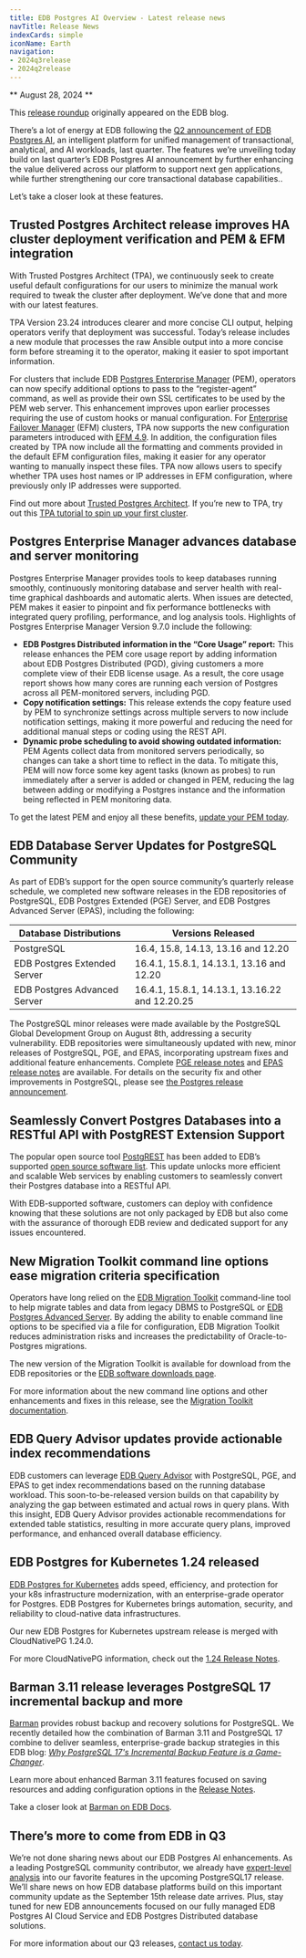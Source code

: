 ```yaml
---
title: EDB Postgres AI Overview - Latest release news
navTitle: Release News
indexCards: simple
iconName: Earth
navigation:
- 2024q3release
- 2024q2release
---
```


** August 28, 2024 **

This [release roundup](https://www.enterprisedb.com/blog/release-radar-edb-postgresr-ai-q3-release-highlights) originally appeared on the EDB blog.

There’s a lot of energy at EDB following the [Q2 announcement of EDB Postgres AI](2024q2release), an intelligent platform for unified management of transactional, analytical, and AI workloads, last quarter. The features we’re unveiling today build on last quarter’s EDB Postgres AI announcement by further enhancing the value delivered across our platform to support next gen applications, while further strengthening our core transactional database capabilities..

Let’s take a closer look at these features.

## Trusted Postgres Architect release improves HA cluster deployment verification and PEM & EFM integration

With Trusted Postgres Architect (TPA), we continuously seek to create useful default configurations for our users to minimize the manual work required to tweak the cluster after deployment. We’ve done that and more with our latest features.

TPA Version 23.24 introduces clearer and more concise CLI output, helping operators verify that deployment was successful. Today’s release includes a new module that processes the raw Ansible output into a more concise form before streaming it to the operator, making it easier to spot important information.

For clusters that include EDB [Postgres Enterprise Manager](https://www.enterprisedb.com/products/postgres-enterprise-manager) (PEM), operators can now specify additional options to pass to the “register-agent” command, as well as provide their own SSL certificates to be used by the PEM web server. This enhancement improves upon earlier processes requiring the use of custom hooks or manual configuration. For [Enterprise Failover Manager](https://www.enterprisedb.com/docs/efm/latest/) (EFM) clusters, TPA now supports the new configuration parameters introduced with [EFM 4.9](https://www.enterprisedb.com/docs/efm/latest/efm_rel_notes/01_efm_49_rel_notes/). In addition, the configuration files created by TPA now include all the formatting and comments provided in the default EFM configuration files, making it easier for any operator wanting to manually inspect these files. TPA now allows users to specify whether TPA uses host names or IP addresses in EFM configuration, where previously only IP addresses were supported.

Find out more about [Trusted Postgres Architect](https://www.enterprisedb.com/docs/tpa/latest/). If you’re new to TPA, try out this [TPA tutorial to spin up your first cluster](https://www.enterprisedb.com/docs/tpa/latest/firstclusterdeployment/).

## Postgres Enterprise Manager advances database and server monitoring

Postgres Enterprise Manager provides tools to keep databases running smoothly, continuously monitoring database and server health with real-time graphical dashboards and automatic alerts. When issues are detected, PEM makes it easier to pinpoint and fix performance bottlenecks with integrated query profiling, performance, and log analysis tools. Highlights of Postgres Enterprise Manager Version 9.7.0 include the following:

-   **EDB Postgres Distributed information in the “Core Usage” report:** This release enhances the PEM core usage report by adding information about EDB Postgres Distributed (PGD), giving customers a more complete view of their EDB license usage. As a result, the core usage report shows how many cores are running each version of Postgres across all PEM-monitored servers, including PGD. 
-   **Copy notification settings:** This release extends the copy feature used by PEM to synchronize settings across multiple servers to now include notification settings, making it more powerful and reducing the need for additional manual steps or coding using the REST API. 
-   **Dynamic probe scheduling to avoid showing outdated information:** PEM Agents collect data from monitored servers periodically, so changes can take a short time to reflect in the data. To mitigate this, PEM will now force some key agent tasks (known as probes) to run immediately after a server is added or changed in PEM, reducing the lag between adding or modifying a Postgres instance and the information being reflected in PEM monitoring data. 

To get the latest PEM and enjoy all these benefits, [update your PEM today](https://www.enterprisedb.com/docs/pem/latest/upgrading/upgrading_pem_installation/).

## EDB Database Server Updates for PostgreSQL Community

As part of EDB’s support for the open source community’s quarterly release schedule, we completed new software releases in the EDB repositories of PostgreSQL, EDB Postgres Extended (PGE) Server, and EDB Postgres Advanced Server (EPAS), including the following: 

| Database Distributions | Versions Released |
| ---------------------- | ----------------- |
| PostgreSQL             | 16.4, 15.8, 14.13, 13.16 and 12.20 |
| EDB Postgres Extended Server | 16.4.1, 15.8.1, 14.13.1, 13.16 and 12.20 |
| EDB Postgres Advanced Server | 16.4.1, 15.8.1, 14.13.1, 13.16.22 and 12.20.25 |

The PostgreSQL minor releases were made available by the PostgreSQL Global Development Group on August 8th, addressing a security vulnerability. EDB repositories were simultaneously updated with new, minor releases of PostgreSQL, PGE, and EPAS, incorporating upstream fixes and additional feature enhancements. Complete [PGE release notes](https://www.enterprisedb.com/docs/pge/latest/release_notes/) and [EPAS release notes](https://www.enterprisedb.com/docs/epas/latest/epas_rel_notes/) are available. For details on the security fix and other improvements in PostgreSQL, please see [the Postgres release announcement](https://www.postgresql.org/about/news/postgresql-164-158-1413-1316-1220-and-17-beta-3-released-2910/).


## Seamlessly Convert Postgres Databases into a RESTful API with PostgREST Extension Support

The popular open source tool [PostgREST](https://docs.postgrest.org/en/latest/) has been added to EDB’s supported [open source software list](https://www.enterprisedb.com/sites/default/files/pdf/edb_supported_open_source_software_20240515.pdf). This update unlocks more efficient and scalable Web services by enabling customers to seamlessly convert their Postgres database into a RESTful API.

With EDB-supported software, customers can deploy with confidence knowing that these solutions are not only packaged by EDB but also come with the assurance of thorough EDB review and dedicated support for any issues encountered.

## New Migration Toolkit command line options ease migration criteria specification

Operators have long relied on the [EDB Migration Toolkit](https://www.enterprisedb.com/products/migration-toolkit-move-oracle-postgresql) command-line tool to help migrate tables and data from legacy DBMS to PostgreSQL or [EDB Postgres Advanced Server](https://www.enterprisedb.com/products/edb-postgres-advanced-server). By adding the ability to enable command line options to be specified via a file for configuration, EDB Migration Toolkit reduces administration risks and increases the predictability of Oracle-to-Postgres migrations.

The new version of the Migration Toolkit is available for download from the EDB repositories or the [EDB software downloads page](https://www.enterprisedb.com/software-downloads-postgres#migration-toolkit).

For more information about the new command line options and other enhancements and fixes in this release, see the [Migration Toolkit documentation](https://www.enterprisedb.com/docs/migration_toolkit/latest/).

## EDB Query Advisor updates provide actionable index recommendations 

EDB customers can leverage [EDB Query Advisor](https://www.enterprisedb.com/docs/pg_extensions/query_advisor/) with PostgreSQL, PGE, and EPAS to get index recommendations based on the running database workload. This soon-to-be-released version builds on that capability by analyzing the gap between estimated and actual rows in query plans. With this insight, EDB Query Advisor provides actionable recommendations for extended table statistics, resulting in more accurate query plans, improved performance, and enhanced overall database efficiency.

## EDB Postgres for Kubernetes 1.24 released

[EDB Postgres for Kubernetes](https://www.enterprisedb.com/docs/postgres_for_kubernetes/latest/) adds speed, efficiency, and protection for your k8s infrastructure modernization, with an enterprise-grade operator for Postgres. EDB Postgres for Kubernetes brings automation, security, and reliability to cloud-native data infrastructures.

Our new EDB Postgres for Kubernetes upstream release is merged with CloudNativePG 1.24.0. 

For more CloudNativePG information, check out the [1.24 Release Notes](https://cloudnative-pg.io/documentation/1.24/release_notes/v1.24/).

## Barman 3.11 release leverages PostgreSQL 17 incremental backup and more

[Barman](https://pgbarman.org/) provides robust backup and recovery solutions for PostgreSQL. We recently detailed how the combination of Barman 3.11 and PostgreSQL 17 combine to deliver seamless, enterprise-grade backup strategies in this EDB blog: [_Why PostgreSQL 17's Incremental Backup Feature is a Game-Changer_](https://www.enterprisedb.com/blog/why-postgresql-17s-incremental-backup-feature-game-changer).

Learn more about enhanced Barman 3.11 features focused on saving resources and adding configuration options in the [Release Notes](https://github.com/EnterpriseDB/barman/blob/release/3.11.1/NEWS).

Take a closer look at [Barman on EDB Docs](https://www.enterprisedb.com/docs/supported-open-source/barman/).

## There’s more to come from EDB in Q3 

We’re not done sharing news about our EDB Postgres AI enhancements. As a leading PostgreSQL community contributor, we already have [expert-level analysis](https://iw-resources.informationweek.com/free/w_defa6615/) into our favorite features in the upcoming PostgreSQL17 release. We’ll share news on how EDB database platforms build on this important community update as the September 15th release date arrives. Plus, stay tuned for new EDB announcements focused on our fully managed EDB Postgres AI Cloud Service and EDB Postgres Distributed database solutions. 

For more information about our Q3 releases, [contact us today](https://www.enterprisedb.com/contact).


